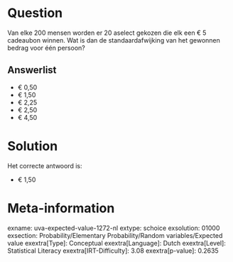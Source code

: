 Question
========

Van elke 200 mensen worden er 20 aselect gekozen die elk een € 5
cadeaubon winnen. Wat is dan de standaardafwijking van het gewonnen
bedrag voor één persoon?

Answerlist
----------

* € 0,50
* € 1,50
* € 2,25
* € 2,50
* € 4,50

Solution
========

Het correcte antwoord is: 

* € 1,50

Meta-information
================
exname: uva-expected-value-1272-nl
extype: schoice
exsolution: 01000
exsection: Probability/Elementary Probability/Random variables/Expected value
exextra[Type]: Conceptual
exextra[Language]: Dutch
exextra[Level]: Statistical Literacy
exextra[IRT-Difficulty]: 3.08
exextra[p-value]: 0.2635
